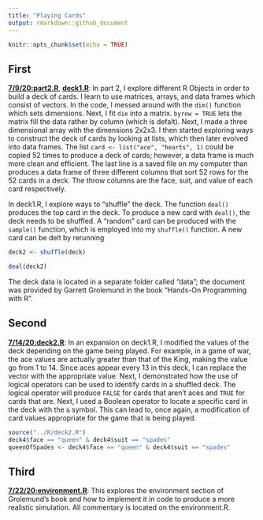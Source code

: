 ```yaml
---
title: "Playing Cards"
output: rmarkdown::github_document
---
```


```r
knitr::opts_chunk$set(echo = TRUE)

```

## First

[**7/9/20:part2.R**](../R/part2.R), [**deck1.R**](../R/deck1.R): In part 2, I explore different R Objects in order to build a deck of cards. I learn to use matrices, arrays, and data frames which consist of vectors. In the code, I messed around with the `dim()` function which sets dimensions. Next, I fit `die` into a matrix. `byrow = TRUE` lets the matrix fill the data rather by column (which is defalt). Next, I made a three dimensional array with the dimensions 2x2x3. I then started exploring ways to construct the deck of cards by looking at lists, which then later evolved into data frames. The list `card <- list("ace", "hearts", 1)` could be copied 52 times to produce a deck of cards; however, a data frame is much more clean and efficient. The last line is a saved file on my computer than produces a data frame of three different columns that sort 52 rows for the 52 cards in a deck. The throw columns are the face, suit, and value of each card respectively.

In deck1.R, I explore ways to "shuffle" the deck. The function `deal()` produces the top card in the deck. To produce a new card with `deal()`, the deck needs to be shuffled. A "random" card can be produced with the `sample()` function, which is employed into my `shuffle()` function. A new card can be delt by rerunning 
```R
deck2 <- shuffle(deck)

deal(deck2)
```
The deck data is located in a separate folder called "data"; the document was provided by Garrett Grolemund in the book "Hands-On Programming with R".

## Second

[**7/14/20:deck2.R**](../R/deck2.R): In an expansion on deck1.R, I modified the values of the deck depending on the game being played. For example, in a game of war, the ace values are actually greater than that of the King, making the value go from 1 to 14. Since aces appear every 13 in this deck, I can replace the vector with the appropriate value. Next, I demonstrated how the use of logical operators can be used to identify cards in a shuffled deck. The logical operator will produce `FALSE` for cards that aren't aces and `TRUE` for cards that are. Next, I used a Boolean operator to locate a specific card in the deck with the `&` symbol. This can lead to, once again, a modification of card values appropriate for the game that is being played.

```r
source("../R/deck2.R")
deck4$face == "queen" & deck4$suit == "spades"
queenOfSpades <- deck4$face == "queen" & deck4$suit == "spades"
```

## Third

[**7/22/20:environment.R**](../R/environment.R): This explores the environment section of Grolemund's book and how to implement it in code to produce a more realistic simulation. All commentary is located on the environment.R.
